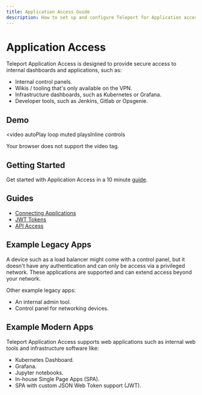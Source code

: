 ```yaml
---
title: Application Access Guide
description: How to set up and configure Teleport for Application access with SSO and RBAC
---
```


# Application Access

Teleport Application Access is designed to provide secure access to
internal dashboards and applications, such as:

- Internal control panels.
- Wikis / tooling that's only available on the VPN.
- Infrastructure dashboards, such as Kubernetes or Grafana.
- Developer tools, such as Jenkins, Gitlab or Opsgenie.

## Demo

<video
  autoPlay
  loop
  muted
  playsInline
  controls
>
  <source
    src="https://goteleport.com/teleport/videos/k8s-application-access/k8s-taa.mp4"
    type="video/mp4"
  />

  <source
    src="https://goteleport.com/teleport/videos/k8s-application-access/k8s-taa.webm"
    type="video/webm"
  />

  Your browser does not support the video tag.
</video>

## Getting Started

Get started with Application Access in a 10 minute [guide](./getting-started.mdx).

## Guides

- [Connecting Applications](./guides/connecting-apps.mdx)
- [JWT Tokens](./guides/jwt.mdx)
- [API Access](./guides/api-access.mdx)

## Example Legacy Apps

A device such as a load balancer might come with a control panel, but it
doesn't have any authentication and can only be access via a privileged network.
These applications are supported and can extend access beyond your network.

Other example legacy apps:

- An internal admin tool.
- Control panel for networking devices.

## Example Modern Apps

Teleport Application Access supports web applications such as internal web
tools and infrastructure software like:

- Kubernetes Dashboard.
- Grafana.
- Jupyter notebooks.
- In-house Single Page Apps (SPA).
- SPA with custom JSON Web Token support (JWT).
